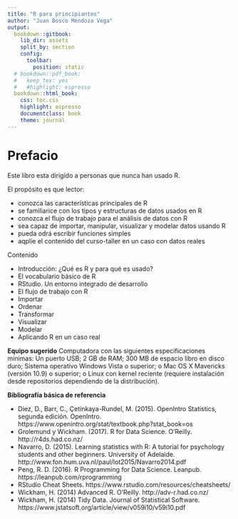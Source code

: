 ```yaml
---
title: "R para principiantes"
author: "Juan Bosco Mendoza Vega"
output:
  bookdown::gitbook:
    lib_dir: assets
    split_by: section
    config:
      toolbar:
        position: static
  # bookdown::pdf_book:
  #   keep_tex: yes
  #   #highlight: espresso
  bookdown::html_book:
    css: toc.css
    highlight: espresso
    documentclass: book
    theme: journal
---
```


# Prefacio {-}
Este libro esta dirigído a personas que nunca han usado R.

El propósito es que lector:

*	conozca las características principales de R
*	se familiarice con los tipos y estructuras de datos usados en R
*	conozca el flujo de trabajo para el análisis de datos con R
*	sea capaz de importar, manipular, visualizar y modelar datos usando R
*	pueda odrá escribir funciones simples
*	aqplie el contenido del curso-taller en un caso con datos reales

Contenido

*	Introducción: ¿Qué es R y para qué es usado?
*	El vocabulario básico de R
*	RStudio. Un entorno integrado de desarrollo
*	El flujo de trabajo con R
*	Importar
  *	Ordenar
  *	Transformar
  *	Visualizar
  *	Modelar
*	Aplicando R en un caso real 

**Equipo sugerido**
Computadora con las siguientes especificaciones mínimas: Un puerto USB; 2 GB de RAM; 300 MB de espacio libro en disco duro; Sistema operativo Windows Vista o superior; o Mac OS X Mavericks (versión 10.9) o superior; o Linux con kernel reciente (requiere instalación desde repositorios dependiendo de la distribución).

**Bibliografía básica de referencia**

*	Diez, D., Barr, C., Çetinkaya-Rundel, M. (2015). OpenIntro Statistics, segunda edición. OpenIntro. https://www.openintro.org/stat/textbook.php?stat_book=os 
*	Grolemund y Wickham. (2017). R for Data Science. O’Reilly. http://r4ds.had.co.nz/ 
*	Navarro, D. (2015). Learning statistics with R: A tutorial for psychology students and other beginners. University of Adelaide. http://www.fon.hum.uva.nl/paul/lot2015/Navarro2014.pdf 
*	Peng, R. D. (2016). R Programming for Data Science. Leanpub. https://leanpub.com/rprogramming 
*	RStudio Cheat Sheets. https://www.rstudio.com/resources/cheatsheets/
*	Wickham, H. (2014) Advanced R. O’Reilly.  http://adv-r.had.co.nz/ 
*	Wickham, H. (2014) Tidy Data. Journal of Statistical Software. https://www.jstatsoft.org/article/view/v059i10/v59i10.pdf 

